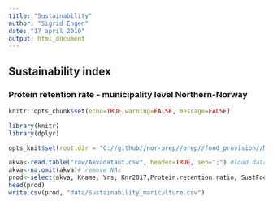 ```yaml
---
title: "Sustainability"
author: "Sigrid Engen"
date: "17 april 2019"
output: html_document
---
```


## Sustainability index
### Protein retention rate - municipality level Northern-Norway

```r
knitr::opts_chunk$set(echo=TRUE,warning=FALSE, message=FALSE)
```

```r
library(knitr)
library(dplyr)
```


```r
opts_knit$set(root.dir = "C://github//nor-prep//prep//food_provision//Mariculture")
```

```r
akva<-read.table("raw/Akvadataut.csv", header=TRUE, sep=";") #load data
akva<-na.omit(akva)# remove NAs
prod<-select(akva, Kname, Yrs, Knr2017,Protein.retention.ratio, SustFoodProd)#subset variables  
head(prod)
write.csv(prod, "data/Sustainability_mariculture.csv")
```

